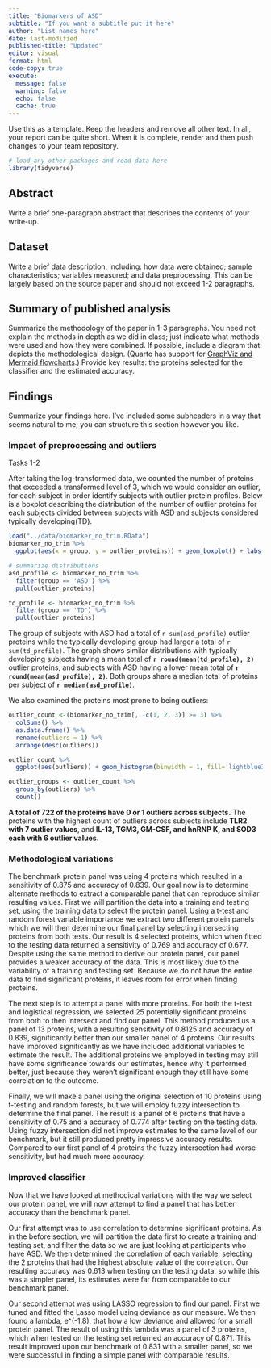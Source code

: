 ```yaml
---
title: "Biomarkers of ASD"
subtitle: "If you want a subtitle put it here"
author: "List names here"
date: last-modified
published-title: "Updated"
editor: visual
format: html
code-copy: true
execute:
  message: false
  warning: false
  echo: false
  cache: true
---
```


Use this as a template. Keep the headers and remove all other text. In all, your report can be quite short. When it is complete, render and then push changes to your team repository.

```r
# load any other packages and read data here
library(tidyverse)
```

## Abstract

Write a brief one-paragraph abstract that describes the contents of your write-up.

## Dataset

Write a brief data description, including: how data were obtained; sample characteristics; variables measured; and data preprocessing. This can be largely based on the source paper and should not exceed 1-2 paragraphs.

## Summary of published analysis

Summarize the methodology of the paper in 1-3 paragraphs. You need not explain the methods in depth as we did in class; just indicate what methods were used and how they were combined. If possible, include a diagram that depicts the methodological design. (Quarto has support for [GraphViz and Mermaid flowcharts](https://quarto.org/docs/authoring/diagrams.html).) Provide key results: the proteins selected for the classifier and the estimated accuracy.

## Findings

Summarize your findings here. I've included some subheaders in a way that seems natural to me; you can structure this section however you like.

### Impact of preprocessing and outliers

Tasks 1-2

After taking the log-transformed data, we counted the number of proteins that exceeded a transformed level of 3, which we would consider an outlier, for each subject in order identify subjects with outlier protein profiles. Below is a boxplot describing the distribution of the number of outlier proteins for each subjects divided between subjects with ASD and subjects considered typically developing(TD).

```r
load("../data/biomarker_no_trim.RData")
biomarker_no_trim %>%
  ggplot(aes(x = group, y = outlier_proteins)) + geom_boxplot() + labs(x = 'Group', y = 'Number of Outlier Proteins in Each Subject', title = 'Distribution of Total of Outlier Proteins in Subjects by Group')

# summarize distributions
asd_profile <- biomarker_no_trim %>% 
  filter(group == 'ASD') %>% 
  pull(outlier_proteins)

td_profile <- biomarker_no_trim %>% 
  filter(group == 'TD') %>% 
  pull(outlier_proteins)
```

The group of subjects with ASD had a total of `r sum(asd_profile)` outlier proteins while the typically developing group had larger a total of `r sum(td_profile)`. The graph shows similar distributions with typically developing subjects having a mean total of **`r round(mean(td_profile), 2)`** outlier proteins, and subjects with ASD having a lower mean total of **`r round(mean(asd_profile), 2)`**. Both groups share a median total of proteins per subject of **`r median(asd_profile)`**.

We also examined the proteins most prone to being outliers:

```r
outlier_count <-(biomarker_no_trim[, -c(1, 2, 3)] >= 3) %>% 
  colSums() %>% 
  as.data.frame() %>% 
  rename(outliers = 1) %>% 
  arrange(desc(outliers)) 

outlier_count %>% 
  ggplot(aes(outliers)) + geom_histogram(binwidth = 1, fill='lightblue3') + labs(x = "Number of Outlier Subjects per Protein", y = 'Count', title = "Distribution of Number of Outlier Subjects per Protein")

outlier_groups <- outlier_count %>% 
  group_by(outliers) %>% 
  count()
```

**A total of 722 of the proteins have 0 or 1 outliers across subjects.** The proteins with the highest count of outliers across subjects include **TLR2 with 7 outlier values**, and **IL-13, TGM3, GM-CSF, and hnRNP K, and SOD3 each with 6 outlier values.**

### Methodological variations

The benchmark protein panel was using 4 proteins which resulted in a sensitivity of 0.875 and accuracy of 0.839. Our goal now is to determine alternate methods to extract a comparable panel that can reproduce similar resulting values. First we will partition the data into a training and testing set, using the training data to select the protein panel. Using a t-test and random forest variable importance we extract two different protein panels which we will then determine our final panel by selecting intersecting proteins from both tests. Our result is 4 selected proteins, which when fitted to the testing data returned a sensitivity of 0.769 and accuracy of 0.677. Despite using the same method to derive our protein panel, our panel provides a weaker accuracy of the data. This is most likely due to the variability of a training and testing set. Because we do not have the entire data to find significant proteins, it leaves room for error when finding proteins.

The next step is to attempt a panel with more proteins. For both the t-test and logistical regression, we selected 25 potentially significant proteins from both to then intersect and find our panel. This method produced us a panel of 13 proteins, with a resulting sensitivity of 0.8125 and accuracy of 0.839, significantly better than our smaller panel of 4 proteins. Our results have improved significantly as we have included additional variables to estimate the result. The additional proteins we employed in testing may still have some significance towards our estimates, hence why it performed better, just because they weren't significant enough they still have some correlation to the outcome.

Finally, we will make a panel using the original selection of 10 proteins using t-testing and random forests, but we will employ fuzzy intersection to determine the final panel. The result is a panel of 6 proteins that have a sensitivity of 0.75 and a accuracy of 0.774 after testing on the testing data. Using fuzzy intersection did not improve estimates to the same level of our benchmark, but it still produced pretty impressive accuracy results. Compared to our first panel of 4 proteins the fuzzy intersection had worse sensitivity, but had much more accuracy.

### Improved classifier

Now that we have looked at methodical variations with the way we select our protein panel, we will now attempt to find a panel that has better accuracy than the benchmark panel.

Our first attempt was to use correlation to determine significant proteins. As in the before section, we will partition the data first to create a training and testing set, and filter the data so we are just looking at participants who have ASD. We then determined the correlation of each variable, selecting the 2 proteins that had the highest absolute value of the correlation. Our resulting accuracy was 0.613 when testing on the testing data, so while this was a simpler panel, its estimates were far from comparable to our benchmark panel.

Our second attempt was using LASSO regression to find our panel. First we tuned and fitted the Lasso model using deviance as our measure. We then found a lambda, e\^(-1.8), that how a low deviance and allowed for a small protein panel. The result of using this lambda was a panel of 3 proteins, which when tested on the testing set returned an accuracy of 0.871. This result improved upon our benchmark of 0.831 with a smaller panel, so we were successful in finding a simple panel with comparable results.
